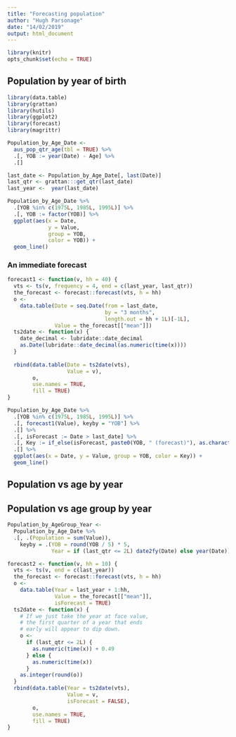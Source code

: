 ```yaml
---
title: "Forecasting population"
author: "Hugh Parsonage"
date: "14/02/2019"
output: html_document
---
```


```r
library(knitr)
opts_chunk$set(echo = TRUE)
```

## Population by year of birth

```r
library(data.table)
library(grattan)
library(hutils)
library(ggplot2)
library(forecast)
library(magrittr)
```

```r
Population_by_Age_Date <- 
  aus_pop_qtr_age(tbl = TRUE) %>%
  .[, YOB := year(Date) - Age] %>%
  .[]
```

```r
last_date <- Population_by_Age_Date[, last(Date)]
last_qtr <- grattan:::get_qtr(last_date)
last_year <-  year(last_date)
```

```r
Population_by_Age_Date %>%
  .[YOB %in% c(1975L, 1985L, 1995L)] %>%
  .[, YOB := factor(YOB)] %>%
  ggplot(aes(x = Date, 
             y = Value, 
             group = YOB, 
             color = YOB)) + 
  geom_line()
```

### An immediate forecast

```r
forecast1 <- function(v, hh = 40) {
  vts <- ts(v, frequency = 4, end = c(last_year, last_qtr))
  the_forecast <- forecast::forecast(vts, h = hh)
  o <- 
    data.table(Date = seq.Date(from = last_date,
                               by = "3 months",
                               length.out = hh + 1L)[-1L], 
               Value = the_forecast[["mean"]])
  ts2date <- function(x) {
    date_decimal <- lubridate::date_decimal
    as.Date(lubridate::date_decimal(as.numeric(time(x))))
  }
  
  rbind(data.table(Date = ts2date(vts), 
                   Value = v),
        o, 
        use.names = TRUE, 
        fill = TRUE)
}

Population_by_Age_Date %>%
  .[YOB %in% c(1975L, 1985L, 1995L)] %>%
  .[, forecast1(Value), keyby = "YOB"] %>%
  .[] %>%
  .[, isForecast := Date > last_date] %>%
  .[, Key := if_else(isForecast, paste0(YOB, " (forecast)"), as.character(YOB))] %>%
  .[] %>%
  ggplot(aes(x = Date, y = Value, group = YOB, color = Key)) + 
  geom_line()
```


## Population vs age by year


## Population vs age group by year

```r
Population_by_AgeGroup_Year <-
  Population_by_Age_Date %>%
  .[, .(Population = sum(Value)), 
    keyby = .(YOB = round(YOB / 5) * 5, 
              Year = if (last_qtr <= 2L) date2fy(Date) else year(Date))]
```



```r
forecast2 <- function(v, hh = 10) {
  vts <- ts(v, end = c(last_year))
  the_forecast <- forecast::forecast(vts, h = hh)
  o <- 
    data.table(Year = last_year + 1:hh,
               Value = the_forecast[["mean"]],
               isForecast = TRUE)
  ts2date <- function(x) {
    # If we just take the year at face value,
    # the first quarter of a year that ends 
    # early will appear to dip down.
    o <- 
      if (last_qtr <= 2L) {
        as.numeric(time(x)) + 0.49
      } else {
        as.numeric(time(x))
      }
    as.integer(round(o))
  }    
  rbind(data.table(Year = ts2date(vts), 
                   Value = v,
                   isForecast = FALSE),
        o, 
        use.names = TRUE, 
        fill = TRUE)
}
```


